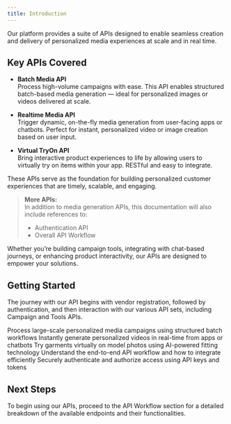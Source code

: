 ```yaml
---
title: Introduction
---
```


Our platform provides a suite of APIs designed to enable seamless creation and delivery of personalized media experiences at scale and in real time.
 
## Key APIs Covered
 
- **Batch Media API**  
  Process high-volume campaigns with ease. This API enables structured batch-based media generation — ideal for personalized images or videos delivered at scale.
 
- **Realtime Media API**  
  Trigger dynamic, on-the-fly media generation from user-facing apps or chatbots. Perfect for instant, personalized video or image creation based on user input.
 
- **Virtual TryOn API**  
  Bring interactive product experiences to life by allowing users to virtually try on items within your app. RESTful and easy to integrate.
 
These APIs serve as the foundation for building personalized customer experiences that are timely, scalable, and engaging.
 
> **More APIs:**  
> In addition to media generation APIs, this documentation will also include references to:
> - Authentication API
> - Overall API Workflow
 
Whether you’re building campaign tools, integrating with chat-based journeys, or enhancing product interactivity, our APIs are designed to empower your solutions.

## Getting Started

The journey with our API begins with vendor registration, followed by authentication, and then interaction with our various API sets, including Campaign and Tools APIs.

<CardGroup cols={2}>
  <Card title="Batch Media API" icon="layer-group" href="/batch-media-api">
    Process large-scale personalized media campaigns using structured batch
    workflows
  </Card>
  <Card title="Realtime Media API" icon="map" href="/realtime-media-api">
    Instantly generate personalized videos in real-time from apps or chatbots
  </Card>
  <Card title="Virtual TryOn" icon="vr-cardboard" href="/virtual_tryon_api">
    Try garments virtually on model photos using AI-powered fitting technology
  </Card>
  <Card title="API Workflow" icon="map" href="/api_workflow">
    Understand the end-to-end API workflow and how to integrate efficiently
  </Card>
  <Card title="Authentication" icon="lock" href="/api_authentication_flow">
    Securely authenticate and authorize access using API keys and tokens
  </Card>
</CardGroup>

## Next Steps

To begin using our APIs, proceed to the API Workflow section for a detailed breakdown of the available endpoints and their functionalities.
